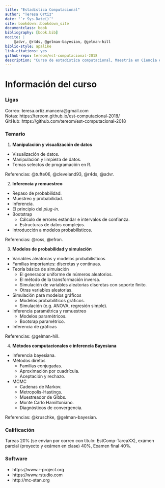 ```yaml
--- 
title: "Estadística Computacional"
author: "Teresa Ortiz"
date: "`r Sys.Date()`"
site: bookdown::bookdown_site
documentclass: book
bibliography: [book.bib]
nocite: |
    @advr, @r4ds, @gelman-bayesian, @gelman-hill
biblio-style: apalike
link-citations: yes
github-repo: tereom/est-computacional-2018
description: "Curso de estadística computacional, Maestría en Ciencia de Datos, ITAM 2018."
---
```



# Información del curso {-}

### Ligas {-}
Correo: teresa.ortiz.mancera@gmail.com  
Notas: https://tereom.github.io/est-computacional-2018/    
GitHub: https://github.com/tereom/est-computacional-2018

### Temario {-}

1. **Manipulación y visualización de datos**

-   Visualización de datos.
-   Manipulación y limpieza de datos.
-   Temas selectos de programación en R.

Referencias: @tufte06, @cleveland93, @r4ds, @advr.

2. **Inferencia y remuestreo**

-   Repaso de probabilidad.
-   Muestreo y probabilidad.
-   Inferencia.
-   El principio del *plug-in*.
-   Bootstrap
    -   Cálculo de errores estándar e intervalos de confianza.
    -   Estructuras de datos complejos.
-   Introducción a modelos probabilísticos.

Referencias: @ross, @efron.

3. **Modelos de probabilidad y simulación**

-   Variables aleatorias y modelos probabilísticos.
-   Familias importantes: discretas y continuas.
-   Teoría básica de simulación
    -   El generador uniforme de números aleatorios.
    -   El método de la transformación inversa.
    -   Simulación de variables aleatorias discretas con soporte finito.
    -   Otras variables aleatorias.
-   Simulación para modelos gráficos
    -   Modelos probabilíticos gráficos.
    -   Simulación (e.g. ANOVA, regresión simple).
-   Inferencia paramétrica y remuestreo
    -   Modelos paramétricos.
    -   Bootsrap paramétrico.
-   Inferencia de gráficas

 Referencias: @gelman-hill.

4. **Métodos computacionales e inferencia Bayesiana**

-   Inferencia bayesiana.
-   Métodos diretos
    -   Familias conjugadas.
    -   Aproximación por cuadrícula.
    -   Aceptación y rechazo.
-   MCMC
    -   Cadenas de Markov.
    -   Metropolis-Hastings.
    -   Muestreador de Gibbs.
    -   Monte Carlo Hamiltoniano.
    -   Diagnósticos de convergencia.

Referencias: @kruschke, @gelman-bayesian.

### Calificación {-}

Tareas 20% (se envían por correo con título: EstComp-TareaXX), exámen parcial (proyecto y exámen en clase) 40%, Examen final 40%.

### Software {-}

- https://www.r-project.org
- https://www.rstudio.com
- http://mc-stan.org


